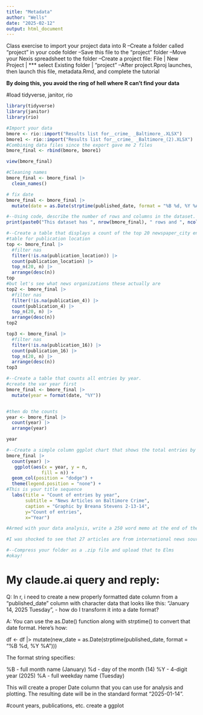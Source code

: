 ```yaml
---
title: "Metadata"
author: "Wells"
date: "2025-02-12"
output: html_document
---
```


Class exercise to import your project data into R
--Create a folder called "project" in your code folder
--Save this file to the "project" folder
--Move your Nexis spreadsheet to the folder
--Create a project file: File | New Project | *** select Existing folder | "project"
--After project.Rproj launches, then launch this file, metadata.Rmd, and complete the tutorial

**By doing this, you avoid the ring of hell where R can't find your data**


#load tidyverse, janitor, rio
```r

library(tidyverse)
library(janitor)
library(rio)
```

```r
#Import your data 
bmore <- rio::import("Results list for__crime_ _Baltimore_.XLSX")
bmore1 <- rio::import("Results list for__crime_ _Baltimore_(2).XLSX")
#Combining data files since the export gave me 2 files 
bmore_final <- rbind(bmore, bmore1)

view(bmore_final)

```

```r
#Cleaning names 
bmore_final <- bmore_final |> 
  clean_names()

```



```r
# fix date
bmore_final <- bmore_final |> 
  mutate(date = as.Date(strptime(published_date, format = "%B %d, %Y %A")))

```



```r
#--Using code, describe the number of rows and columns in the dataset. Use the print(Paste0....) to display the results in a sentence form. 
print(paste0("This dataset has ", nrow(bmore_final), " rows and ", ncol(bmore_final), " columns."))
```

```r
#--Create a table that displays a count of the top 20 newspaper_city entries. Filter out the NA values
#table for publication location
top <- bmore_final |> 
  #filter nas
  filter(!is.na(publication_location)) |> 
  count(publication_location) |>
  top_n(20, n) |> 
  arrange(desc(n))
top
#but let's see what news organizations these actually are 
top2 <- bmore_final |> 
  #filter nas
  filter(!is.na(publication_4)) |> 
  count(publication_4) |>
  top_n(20, n) |> 
  arrange(desc(n))
top2

top3 <- bmore_final |> 
  #filter nas
  filter(!is.na(publication_16)) |> 
  count(publication_16) |>
  top_n(20, n) |> 
  arrange(desc(n))
top3

```




```r
#--Create a table that counts all entries by year.
#create the var year first
bmore_final <- bmore_final |> 
  mutate(year = format(date, "%Y"))


#then do the counts
year <- bmore_final |> 
  count(year) |> 
  arrange(year)

year
```



```r
#--Create a simple column ggplot chart that shows the total entries by year
bmore_final |> 
  count(year) |> 
   ggplot(aes(x = year, y = n,
             fill = n)) +
  geom_col(position = "dodge") + 
  theme(legend.position = "none") +
#This is your title sequence
  labs(title = "Count of entries by year",
       subtitle = "News Articles on Baltimore Crime",
       caption = "Graphic by Breana Stevens 2-13-14",
       y="Count of entries",
       x="Year")

```


```r
#Armed with your data analysis, write a 250 word memo at the end of the R markdown document that summarizes your findings. Use this opportunity to ask questions or note any major flaws in the data.

#I was shocked to see that 27 articles are from international news sources. I didn't realize that such localized crime would get covered on a larger scale. The Baltimore Sun published the most articles in my data set. I was confused why there are two publication data fields (publication_4 and publication_16.. I created tables for both of them and they looked very similar besides the formatting of "The Daily Record". The 100 articles I pulled are from years 2024 and 2025, with slightly more articles coming from 2024. I am excited to dig into keywords that are mentioned in them! 
```

```r
#--Compress your folder as a .zip file and upload that to Elms
#okay!
```


# My claude.ai query and reply:
Q: In r, i need to create a new properly formatted date column from a "published_date" column with character data that looks like this: "January 14, 2025 Tuesday",  - how do I transform it into a date format?

A: You can use the as.Date() function along with strptime() to convert that date format. Here's how:

df <- df |>
  mutate(new_date = as.Date(strptime(published_date, format = "%B %d, %Y %A")))
  
The format string specifies:

%B - full month name (January)
%d - day of the month (14)
%Y - 4-digit year (2025)
%A - full weekday name (Tuesday)

This will create a proper Date column that you can use for analysis and plotting. The resulting date will be in the standard format "2025-01-14".

#count years, publications, etc. create a ggplot